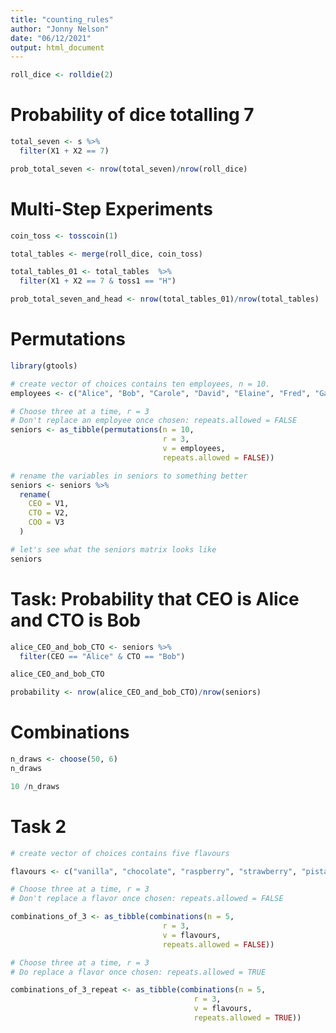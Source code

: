 ```yaml
---
title: "counting_rules"
author: "Jonny Nelson"
date: "06/12/2021"
output: html_document
---
```


```r
roll_dice <- rolldie(2)
```

# Probability of dice totalling 7 

```r
total_seven <- s %>%
  filter(X1 + X2 == 7)

prob_total_seven <- nrow(total_seven)/nrow(roll_dice)
```

# Multi-Step Experiments 

```r
coin_toss <- tosscoin(1)

total_tables <- merge(roll_dice, coin_toss)

total_tables_01 <- total_tables  %>%
  filter(X1 + X2 == 7 & toss1 == "H")

prob_total_seven_and_head <- nrow(total_tables_01)/nrow(total_tables)
```

# Permutations 

```r
library(gtools)
```
```r
# create vector of choices contains ten employees, n = 10. 
employees <- c("Alice", "Bob", "Carole", "David", "Elaine", "Fred", "Gabra", "Hua", "Inigo", "Hugo")

# Choose three at a time, r = 3
# Don't replace an employee once chosen: repeats.allowed = FALSE
seniors <- as_tibble(permutations(n = 10,
                                  r = 3,
                                  v = employees,
                                  repeats.allowed = FALSE))

# rename the variables in seniors to something better
seniors <- seniors %>%
  rename(
    CEO = V1,
    CTO = V2,
    COO = V3
  )

# let's see what the seniors matrix looks like
seniors
```

# Task: Probability that CEO is Alice and CTO is Bob

```r
alice_CEO_and_bob_CTO <- seniors %>%
  filter(CEO == "Alice" & CTO == "Bob")

alice_CEO_and_bob_CTO

probability <- nrow(alice_CEO_and_bob_CTO)/nrow(seniors)
```

# Combinations 

```r
n_draws <- choose(50, 6)
n_draws

10 /n_draws
```

# Task 2

```r
# create vector of choices contains five flavours 

flavours <- c("vanilla", "chocolate", "raspberry", "strawberry", "pistachio") 

# Choose three at a time, r = 3
# Don't replace a flavor once chosen: repeats.allowed = FALSE

combinations_of_3 <- as_tibble(combinations(n = 5,
                                  r = 3,
                                  v = flavours,
                                  repeats.allowed = FALSE))

# Choose three at a time, r = 3
# Do replace a flavor once chosen: repeats.allowed = TRUE

combinations_of_3_repeat <- as_tibble(combinations(n = 5,
                                         r = 3,
                                         v = flavours,
                                         repeats.allowed = TRUE))
```

